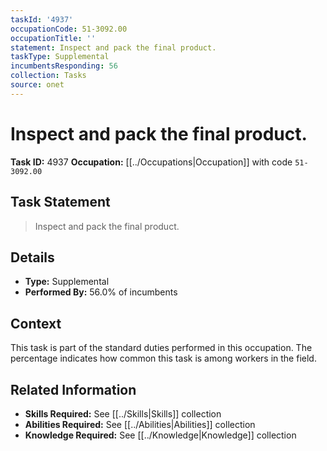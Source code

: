 ```yaml
---
taskId: '4937'
occupationCode: 51-3092.00
occupationTitle: ''
statement: Inspect and pack the final product.
taskType: Supplemental
incumbentsResponding: 56
collection: Tasks
source: onet
---
```

# Inspect and pack the final product.

**Task ID:** 4937
**Occupation:** [[../Occupations|Occupation]] with code `51-3092.00`

## Task Statement

> Inspect and pack the final product.

## Details

- **Type:** Supplemental
- **Performed By:** 56.0% of incumbents

## Context

This task is part of the standard duties performed in this occupation. The percentage indicates how common this task is among workers in the field.

## Related Information

- **Skills Required:** See [[../Skills|Skills]] collection
- **Abilities Required:** See [[../Abilities|Abilities]] collection
- **Knowledge Required:** See [[../Knowledge|Knowledge]] collection

